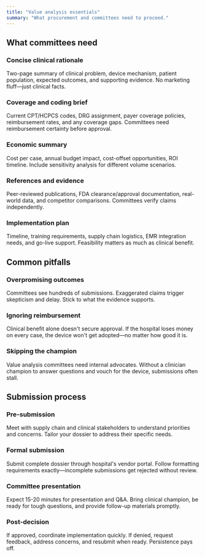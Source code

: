 ```yaml
---
title: "Value analysis essentials"
summary: "What procurement and committees need to proceed."
---
```


## What committees need

### Concise clinical rationale
Two-page summary of clinical problem, device mechanism, patient population, expected outcomes, and supporting evidence. No marketing fluff—just clinical facts.

### Coverage and coding brief
Current CPT/HCPCS codes, DRG assignment, payer coverage policies, reimbursement rates, and any coverage gaps. Committees need reimbursement certainty before approval.

### Economic summary
Cost per case, annual budget impact, cost-offset opportunities, ROI timeline. Include sensitivity analysis for different volume scenarios.

### References and evidence
Peer-reviewed publications, FDA clearance/approval documentation, real-world data, and competitor comparisons. Committees verify claims independently.

### Implementation plan
Timeline, training requirements, supply chain logistics, EMR integration needs, and go-live support. Feasibility matters as much as clinical benefit.

## Common pitfalls

### Overpromising outcomes
Committees see hundreds of submissions. Exaggerated claims trigger skepticism and delay. Stick to what the evidence supports.

### Ignoring reimbursement
Clinical benefit alone doesn't secure approval. If the hospital loses money on every case, the device won't get adopted—no matter how good it is.

### Skipping the champion
Value analysis committees need internal advocates. Without a clinician champion to answer questions and vouch for the device, submissions often stall.

## Submission process

### Pre-submission
Meet with supply chain and clinical stakeholders to understand priorities and concerns. Tailor your dossier to address their specific needs.

### Formal submission
Submit complete dossier through hospital's vendor portal. Follow formatting requirements exactly—incomplete submissions get rejected without review.

### Committee presentation
Expect 15-20 minutes for presentation and Q&A. Bring clinical champion, be ready for tough questions, and provide follow-up materials promptly.

### Post-decision
If approved, coordinate implementation quickly. If denied, request feedback, address concerns, and resubmit when ready. Persistence pays off.
